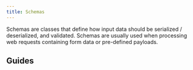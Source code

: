 ```yaml
---
title: Schemas
---
```



Schemas are classes that define how input data should be serialized / deserialized, and validated. Schemas are usually used when processing web requests containing form data or pre-defined payloads.

## Guides

<div className="row">
  <article key="introduction" className="col col--6">
    <DocCard item={{type: "link", href: "./schemas/introduction", label: "Introduction", docId: "schemas/introduction" }} />
  </article>
</div>

